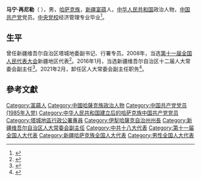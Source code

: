 '''马宁·再尼勒'''（{{lang-kk|Мәнен Зейнелұлы}} {{bd|1958年|1月||catIdx=Z再}}），男，[[哈萨克族|哈萨克族]]，[[新疆|新疆]][[富蕴|富蕴]]人，[[中华人民共和国|中华人民共和国]]政治人物，[[中国共产党|中国共产党]]党员。[[中央党校|中央党校]]经济管理专业毕业<ref>{{cite web|author=新华网|title=第十一届全国人大代表|url=http://news.xinhuanet.com/ziliao/2008-03/03/content_7708230.htm?node=36628|publisher=新华网|accessdate=2014-01-07|archive-date=2014-01-10|archive-url=https://web.archive.org/web/20140110211415/http://news.xinhuanet.com/ziliao/2008-03/03/content_7708230.htm?node=36628|dead-url=no}}</ref>。

== 生平 ==
曾任新疆维吾尔自治区塔城地委副书记、行署专员。2008年，当选[[第十一届全国人民代表大会|第十一届全国人民代表大会]]新疆地区代表<ref>{{cite news|title=全国人大代表信息-马宁·再尼勒|url= http://210.82.31.1:8084/delegate/viewDelegate.action?dbid=112599|accessdate=2013-04-05|newspaper=全国人大网|archive-url=https://web.archive.org/web/20140527214915/http://www.npc.gov.cn/delegate/viewDelegate.action?dbid=112599|archive-date=2014-05-27|dead-url=yes}}</ref>。2016年1月，当选新疆维吾尔自治区十二届人大常委会副主任<ref>{{cite news|title=木太力甫·吾布力当选新疆维吾尔自治区高级人民法院院长|url=http://www.thepaper.cn/newsDetail_forward_1421416|accessdate=2016-01-16|newspaper=澎湃新闻|archive-date=2016-01-18|archive-url=https://web.archive.org/web/20160118095439/http://www.thepaper.cn/newsDetail_forward_1421416|dead-url=no}}</ref>。2021年2月，卸任区人大常委会副主任职务<ref>{{cite web|title=朱海仑、王永明等5人辞任新疆维吾尔自治区人大常委会副主任|url=http://district.ce.cn/newarea/sddy/202102/06/t20210206_36297454.shtml|publisher=中国经济网|accessdate=2021-02-06|archive-date=2021-02-13|archive-url=https://web.archive.org/web/20210213191829/http://district.ce.cn/newarea/sddy/202102/06/t20210206_36297454.shtml|dead-url=no}}</ref>。

== 參考文獻 ==
{{reflist}}

{{中华人民共和国官员小作品}}

{{Authority control}}
{{DEFAULTSORT:Z再}}
[[Category:富蘊人|Category:富蘊人]]
[[Category:中國哈薩克族政治人物|Category:中國哈薩克族政治人物]]
[[Category:中国共产党党员_(1985年入党)|Category:中国共产党党员 (1985年入党)]]
[[Category:中华人民共和国建立后的哈萨克族中国共产党党员|Category:中华人民共和国建立后的哈萨克族中国共产党党员]]
[[Category:塔城地區行政公署專員|Category:塔城地區行政公署專員]]
[[Category:伊犁哈薩克自治州州長|Category:伊犁哈薩克自治州州長]]
[[Category:新疆维吾尔自治区人大常委会副主任|Category:新疆维吾尔自治区人大常委会副主任]]
[[Category:中共十八大代表|Category:中共十八大代表]]
[[Category:第十一届全国人大代表|Category:第十一届全国人大代表]]
[[Category:新疆哈萨克族全国人大代表|Category:新疆哈萨克族全国人大代表]]
[[Category:男性全国人大代表|Category:男性全国人大代表]]